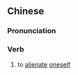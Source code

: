 {{also|自绝}}
==Chinese==
{{zh-forms|s=自绝}}

===Pronunciation===
{{zh-pron
|m=zìjué
|c=zi6 zyut6
|mn=qz:chīr-choa̍t/xm,zz:chū-choa̍t
|cat=v
}}

===Verb===
{{zh-verb}}

# to [[alienate]] [[oneself]]